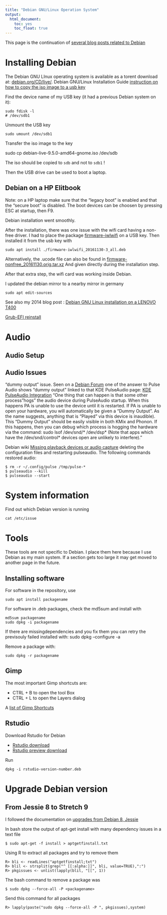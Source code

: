 ```yaml
---
title: "Debian GNU/Linux Operation System"
output: 
  html_document: 
    toc: yes
    toc_float: true
---
```


This page is the continuation of 
[several blog posts related to Debian](https://paulremote.blogspot.fr/search/label/Debian)

# Installing Debian 

The Debian GNU LInux operating system is available as a torent download at: 
[debian.org/CD/live/](https://www.debian.org/CD/live/).
Debian GNU/Linux Installation Guide 
[instruction on how to copy the iso image to a usb key](https://www.debian.org/releases/stable/amd64/ch04s03.html.en) 

Find the device name of my USB key (it had a previous Debian system on it):

    sudo fdisk -l
    # /dev/sdb1 

Unmount the USB key

    sudo umount /dev/sdb1

Transfer the iso image to the key

   sudo cp debian-live-9.5.0-amd64-gnome.iso /dev/sdb

The iso should be copied to `sdb` and not to `sdb1` !

Then the USB drive can be used to boot a laptop. 


## Debian on a HP Elitbook
Note: on a HP laptop make sure that the "legacy boot" is enabled 
and that the "secure boot" is disabled.
The boot devices can be choosen by pressing ESC at startup, then F9.

Debian installation went smoothly. 

After the installation, 
there was one issue with the wifi card having a non-free driver.
I had to place the package 
[firmware-iwlwifi](https://packages.debian.org/stretch/firmware-iwlwifi)
on a USB key. Then installed it from the usb key with 

    sudo apt install ./firmware-iwlwifi_20161130-3_all.deb

Alternatively, the .ucode file can also be found in 
[firmware-nonfree_20161130.orig.tar.xz](http://http.debian.net/debian/pool/non-free/f/firmware-nonfree/firmware-nonfree_20161130.orig.tar.xz)
And given directly during the installation step.

After that extra step, the wifi card was working inside Debian.

I updated the debian mirror to a nearby mirror in germany

    sudo apt edit-sources

See also my 2014 blog post :
[Debian GNU Linux installation on a LENOVO T400](https://paulremote.blogspot.com/2014/05/debian-gnu-linux-installation.html)


[Grub-EFI reinstall](https://wiki.debian.org/GrubEFIReinstall)

# Audio

## Audio Setup

## Audio Issues
"dummy output" issue.
Seen on a [Debian Forum](http://forums.debian.net/viewtopic.php?f=7&t=104263) one of the answer to 
Pulse Audio shows "dummy output" linked to that KDE PulseAudio page:
[KDE PulseAudio Integration](https://www.freedesktop.org/wiki/Software/PulseAudio/Desktops/KDE/)
"One thing that can happen is that some other process "hogs" the audio device during PulseAudio startup. When this happens PA is unable to use the device until it is restarted. If PA is unable to open your hardware, you will automatically be given a "Dummy Output". As the name suggests, anything that is "Played" via this device is inaudible). This "Dummy Output" should be easily visible in both KMix and Phonon. If this happens, then you can debug which process is hogging the hardware via the command: sudo lsof /dev/snd/* /dev/dsp* (Note that apps which have the /dev/snd/control* devices open are unlikely to interfere)."

Debian wiki [Missing playback devices or audio capture](https://wiki.debian.org/PulseAudio#Missing_playback_devices_or_audio_capture)
deleting the configuration files and restarting pulseaudio. 
The following commands restored audio:

    $ rm -r ~/.config/pulse /tmp/pulse-*
    $ pulseaudio --kill
    $ pulseaudio --start


# System information

Find out which Debian version is running

    cat /etc/issue

# Tools

These tools are not specific to Debian. I place them here because 
I use Debian as my main system. If a section gets too large it may get
moved to another page in the future. 


## Installing software

For software in the repository, use

    sudo apt install packagename

For software in .deb packages, check the md5sum and install with

    md5sum packagename
    sudo dpkg -i packagename

If there are missingdependencies and you fix them you can retry the previsouly failed installed with:
    sudo dpkg --configure -a

Remove a package with:

    sudo dpkg -r packagename

## Gimp

The most important Gimp shortcuts are: 

 * CTRL + B to open the tool Box
 * CTRL + L to open the Layers dialog

A [list of Gimp Shortcuts](http://gimptips.com/articles/gimp-keyboard-shortcuts)


## Rstudio

Download Rstudio for Debian 

 * [Rstudio download](https://www.rstudio.com/products/rstudio/download/preview/)
 * [Rstudio preview download](https://www.rstudio.com/products/rstudio/download/preview/)

Run 

    dpkg -i rstudio-version-number.deb

# Upgrade Debian version

## From Jessie 8 to Stretch 9
I followed the documentation on 
[upgrades from Debian 8, Jessie](https://www.debian.org/releases/stable/amd64/release-notes/ch-upgrading.html)

In bash store the output of apt-get install with many dependency issues in a text file

    $ sudo apt-get -f install > aptgetfinstall.txt

Using R to extract  all packages and try to remove them

    R> bli <- readLines("aptgetfinstall;txt")
    R> blil <- strsplit(grep("^ [[:alpha:]]", bli, value=TRUE),":")
    R> pkgissues <- unlist(lapply(blil, "[[", 1))

The bash command to remove a package was

    $ sudo dpkg --force-all -P <packagename>

Send this command for all packages

    R> lapply(paste("sudo dpkg --force-all -P ", pkgissues),system)




